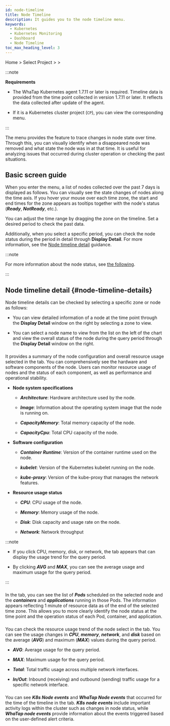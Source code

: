 ```yaml
---
id: node-timeline
title: Node Timeline
description: It guides you to the node timeline menu.
keywords:
  - Kubernetes
  - Kubernetes Monitoring
  - Dashboard
  - Node Timeline
toc_max_heading_level: 3
---
```


Home &gt; Select Project &gt; <Cmdname sid="side_cluster" className="uitext" /> &gt; <Cmdname sid="side_nodeTimeline" className="uitext" />

:::note 

**Requirements**

- The WhaTap Kubernetes agent 1.7.11 or later is required. Timeline data is provided from the time point collected in version 1.7.11 or later. It reflects the data collected after update of the agent.

- If it is a Kubernetes cluster project (<code class='my'>CP</code>), you can view the corresponding menu.

:::

The <Cmdname sid="side_nodeTimeline" className="uitext" /> menu provides the feature to trace changes in node state over time. Through this, you can visually identify when a disappeared node was removed and what state the node was in at that time. It is useful for analyzing issues that occurred during cluster operation or checking the past situations.

## Basic screen guide

When you enter the <Cmdname sid="side_nodeTimeline" className="uitext" /> menu, a list of nodes collected over the past 7 days is displayed as follows. You can visually see the state changes of nodes along the time axis. If you hover your mouse over each time zone, the start and end times for the zone appears as tooltips together with the node's status (***Ready***, ***NotReady***, etc.).

<ImgLang img='k8s-node-timeline.png' />

You can adjust the time range by dragging the zone on the timeline. Set a desired period to check the past data. 

<ImgLang img='k8s-node-timeline-drag.png' />

Additionally, when you select a specific period, you can check the node status during the period in detail through **Display Detail**. For more information, see the [Node timeline detail](#node-timeline-details) guidance. 

:::note 

For more information about the node status, see [the following](https://kubernetes.io/docs/concepts/architecture/nodes/#node-status). 

:::

## Node timeline detail {#node-timeline-details}

Node timeline details can be checked by selecting a specific zone or node as follows: 

<ImgLang img='k8s-node-timeline-stage.png' />

- You can view detailed information of a node at the time point through the **Display Detail** window on the right by selecting a zone to view. 

- You can select a node name to view from the list on the left of the chart and view the overall status of the node during the query period through the **Display Detail** window on the right. 

### <Cmdname sid="TTL08441" className="uitext" type="node" />

It provides a summary of the node configuration and overall resource usage selected in the<Cmdname sid="TTL08441" className="uitext" type="node" /> tab. You can comprehensively see the hardware and software components of the node. Users can monitor resource usage of nodes and the status of each component, as well as performance and operational stability.

<ImgLang img='k8s-node-timeline-config.png' />

- **Node system specifications**

  - ***Architecture***: Hardware architecture used by the node.

  - ***Image***: Information about the operating system image that the node is running on.

  - ***CapacityMemory***: Total memory capacity of the node.

  - ***CapacityCpu***: Total CPU capacity of the node.

- **Software configuration** 

  - ***Container Runtime***: Version of the container runtime used on the node. 

  - ***kubelet***: Version of the Kubernetes kubelet running on the node. 

  - ***kube-proxy***: Version of the kube-proxy that manages the network features. 

- **Resource usage status** 

  - ***CPU***: CPU usage of the node.

  - ***Memory***: Memory usage of the node.

  - ***Disk***: Disk capacity and usage rate on the node.

  - ***Network***: Network throughput 

:::note 

- If you click CPU, memory, disk, or network, the <Cmdname sid="metrics" className="uitext" /> tab appears that can display the usage trend for the query period. 

- By clicking ***AVG*** and ***MAX***, you can see the average usage and maximum usage for the query period.

:::

### <Cmdname sid="resource" className="uitext" />

<Cmdname sid="resource" className="uitext" /> In the tab, you can see the list of ***Pods*** scheduled on the selected node and the ***containers*** and ***applications*** running in those Pods. The information appears reflecting 1 minute of resource data as of the end of the selected time zone. This allows you to more clearly identify the node status at the time point and the operation status of each Pod, container, and application.

<ImgLang img='k8s-node-timeline-resource.png' />

### <Cmdname sid="metrics" className="uitext" />

You can check the resource usage trend of the node select in the <Cmdname sid="metrics" className="uitext" /> tab. You can see the usage changes in ***CPU***, ***memory***, ***network***, and ***disk*** based on the average (***AVG***) and maximum (***MAX***) values during the query period.

<ImgLang img='k8s-node-timeline-metrics.png' />

- ***AVG***: Average usage for the query period.

- ***MAX***: Maximum usage for the query period.

- ***Total***: Total traffic usage across multiple network interfaces.

- ***In/Out***: Inbound (receiving) and outbound (sending) traffic usage for a specific network interface.

### <Cmdname sid="event" className="uitext" />

You can see ***K8s Node events*** and ***WhaTap Node events*** that occurred for the time of the timeline in the <Cmdname sid="event" className="uitext" /> tab. ***K8s node events*** include important activity logs within the cluster such as changes in node status, while ***WhaTap node events*** provide information about the events triggered based on the user-defined alert criteria.

<ImgLang img='k8s-node-timeline-event.png' />
